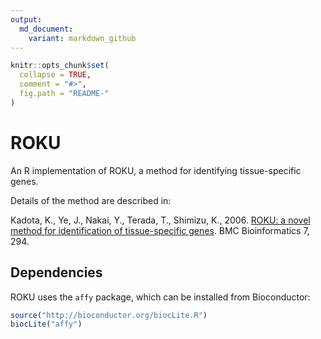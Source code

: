 ```yaml
---
output:
  md_document:
    variant: markdown_github
---
```


<!-- README.md is generated from README.Rmd. Please edit that file -->

```r
knitr::opts_chunk$set(
  collapse = TRUE,
  comment = "#>",
  fig.path = "README-"
)
```

# ROKU

An R implementation of ROKU, a method for identifying tissue-specific genes.

Details of the method are described in:

Kadota, K., Ye, J., Nakai, Y., Terada, T., Shimizu, K., 2006. [ROKU: a novel
method for identification of tissue-specific
genes](http://www.biomedcentral.com/1471-2105/7/294). BMC Bioinformatics 7, 294.

## Dependencies

ROKU uses the `affy` package, which can be installed from Bioconductor:

```r
source("http://bioconductor.org/biocLite.R")
biocLite("affy")
```
